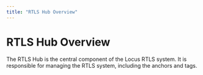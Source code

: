 ```yaml
---
title: "RTLS Hub Overview"
---
```


# RTLS Hub Overview

The RTLS Hub is the central component of the Locus RTLS system. It is responsible for managing the RTLS system, including the anchors and tags.
